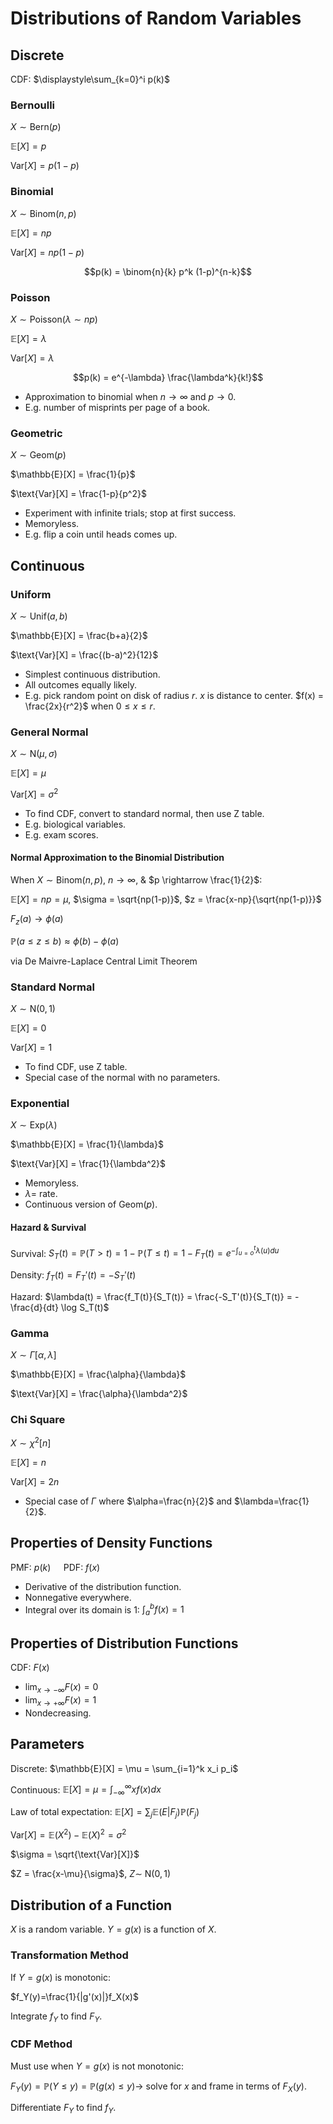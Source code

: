 # Distributions of Random Variables

## Discrete

CDF: $\displaystyle\sum_{k=0}^i p(k)$

### Bernoulli
$X\sim\text{Bern}(p)$

$\mathbb{E}[X] = p$

$\text{Var}[X] = p(1-p)$

\begin{equation}\begin{aligned} 
p(x) = 
\begin{cases} 
p & x=1 \\ 
1-p & x=0 \\ 
0 & else 
\end{cases}\end{aligned}\end{equation}

### Binomial
$X\sim\text{Binom}(n,p)$ 

$\mathbb{E}[X] = np$

$\text{Var}[X] = np(1-p)$

$$p(k) = \binom{n}{k} p^k (1-p)^{n-k}$$

### Poisson 
$X\sim\text{Poisson}(\lambda\sim np)$ 

$\mathbb{E}[X] = \lambda$

$\text{Var}[X] = \lambda$

$$p(k) = e^{-\lambda} \frac{\lambda^k}{k!}$$

- Approximation to binomial when $n \rightarrow \infty$ and $p \rightarrow 0$.
- E.g. number of misprints per page of a book.

### Geometric     
$X\sim\text{Geom}(p)$

$\mathbb{E}[X] = \frac{1}{p}$

$\text{Var}[X] = \frac{1-p}{p^2}$

\begin{equation}\begin{aligned}
p(k) &= (1-p)^{k-1} \\
\\
F(k) &= 1-(1-p)^k \\
\end{aligned}\end{equation}

- Experiment with infinite trials; stop at first success.
- Memoryless. 
- E.g. flip a coin until heads comes up.

## Continuous

### Uniform   
$X\sim\text{Unif}(a,b)$

$\mathbb{E}[X] = \frac{b+a}{2}$

$\text{Var}[X] = \frac{(b-a)^2}{12}$

\begin{equation}\begin{aligned}
f(x) &= 
\begin{cases} 
\frac{1}{b-a} & x \in [a,b] \\
0 & \text{else} \\
\end{cases} \\
\\
F(x) &= 
\begin{cases} 
\frac{x-a}{b-a} & x \in [a,b] \\ 
0 & \text{else} 
\end{cases}\end{aligned}\end{equation}

- Simplest continuous distribution. 
- All outcomes equally likely.
- E.g. pick random point on disk of radius $r$. $x$ is distance to center. $f(x) = \frac{2x}{r^2}$ when $0 \leq x \leq r$.

### General Normal
$X\sim\text{N}(\mu,\sigma)$

$\mathbb{E}[X] = \mu$

$\text{Var}[X] = \sigma^2$

\begin{equation}\begin{aligned}
f(x) &= \frac{1}{\sqrt{2\pi}\sigma} e^{-(x-\mu)^2/2\sigma^2} \\
\\
F(x) &= \phi(Z=\frac{x-\mu}{\sigma})
\end{aligned}\end{equation}


- To find CDF, convert to standard normal, then use Z table.
- E.g. biological variables. 
- E.g. exam scores.

#### Normal Approximation to the Binomial Distribution

When $X\sim\text{Binom}(n,p)$, $n \rightarrow \infty$, & $p \rightarrow \frac{1}{2}$:

$\mathbb{E}[X] = np = \mu$, $\sigma = \sqrt{np(1-p)}$, $z = \frac{x-np}{\sqrt{np(1-p)}}$

$F_z(a) \rightarrow \phi (a)$

$\mathbb{P}(a \leq z \leq b) \approx \phi (b) - \phi (a)$

via De Maivre-Laplace Central Limit Theorem

### Standard Normal 
$X\sim\text{N}(0,1)$

$\mathbb{E}[X] = 0$

$\text{Var}[X] = 1$

\begin{equation}\begin{aligned}
f(x) &= \frac{1}{\sqrt{2\pi}} e^{-(x^2)/2} \\
\\
F(x) &= \phi(x)
\end{aligned}\end{equation}

- To find CDF, use Z table.
- Special case of the normal with no parameters.

### Exponential     
$X\sim\text{Exp}(\lambda)$

$\mathbb{E}[X] = \frac{1}{\lambda}$

$\text{Var}[X] = \frac{1}{\lambda^2}$

\begin{equation}\begin{aligned}
f(x) &=
\begin{cases} 
\lambda e^{-\lambda x} & x > 0 \\ 
0 & else \\
\end{cases} \\
\\
F(x) &= 
\begin{cases} 
1-e^{-\lambda x} & x > 0 \\ 
0 & else 
\end{cases}
\end{aligned}\end{equation}  

- Memoryless. 
- $\lambda=$ rate. 
- Continuous version of Geom($p$).

#### Hazard & Survival

Survival: $S_T(t) = \mathbb{P}(T>t) = 1 - \mathbb{P}(T \leq t) = 1 - F_T(t) = e^{-\int_{u=o}^t \lambda(u) du}$

Density: $f_T(t) = F_T'(t) = -S_T'(t)$

Hazard: $\lambda(t) = \frac{f_T(t)}{S_T(t)} = \frac{-S_T'(t)}{S_T(t)} = -\frac{d}{dt} \log S_T(t)$


### Gamma 

$X\sim\Gamma[\alpha,\lambda]$

$\mathbb{E}[X] = \frac{\alpha}{\lambda}$

$\text{Var}[X] = \frac{\alpha}{\lambda^2}$

### Chi Square 

$X\sim\chi^2[n]$

$\mathbb{E}[X] = n$

$\text{Var}[X] = 2n$

- Special case of $\Gamma$ where $\alpha=\frac{n}{2}$ and $\lambda=\frac{1}{2}$.

## Properties of Density Functions

PMF: $p(k) \quad$ PDF: $f(x)$

- Derivative of the distribution function.
- Nonnegative everywhere.
- Integral over its domain is $1$: $\int_a^b f(x)=1$

## Properties of Distribution Functions

CDF: $F(x)$

- $\lim_{x\rightarrow -\infty} F(x) = 0$
- $\lim_{x\rightarrow +\infty} F(x) = 1$
- Nondecreasing.

## Parameters

Discrete:    $\mathbb{E}[X] = \mu = \sum_{i=1}^k x_i p_i$ 

Continuous:  $\mathbb{E}[X] = \mu = \int_{-\infty}^{\infty} x f(x) dx$

Law of total expectation: $\mathbb{E}[X] = \sum_j \mathbb{E}(E|F_j)\mathbb{P}(F_j)$

$\text{Var}[X] = \mathbb{E}(X^2) - \mathbb{E}(X)^2 = \sigma^2$

$\sigma = \sqrt{\text{Var}[X]}$

$Z = \frac{x-\mu}{\sigma}$, $Z\sim~\text{N}(0,1)$

## Distribution of a Function

$X$ is a random variable. $Y=g(x)$ is a function of $X$.

### Transformation Method

If $Y=g(x)$ is monotonic:

$f_Y(y)=\frac{1}{|g'(x)|}f_X(x)$

Integrate $f_Y$ to find $F_Y$.

### CDF Method

Must use when $Y=g(x)$ is not monotonic:

$F_Y(y)=\mathbb{P}(Y \leq y) = \mathbb{P}(g(x) \leq y) \rightarrow$ solve for $x$ and frame in terms of $F_X(y)$.

Differentiate $F_Y$ to find $f_Y$.
